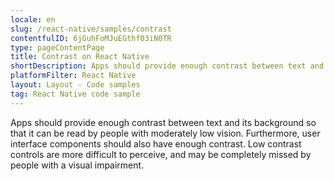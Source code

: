 ```yaml
---
locale: en
slug: /react-native/samples/contrast
contentfulID: 6jGuhFoMJuEGthf03iN0TR
type: pageContentPage
title: Contrast on React Native
shortDescription: Apps should provide enough contrast between text and its background so that it can be read by people with moderately low vision.
platformFilter: React Native
layout: Layout - Code samples
tag: React Native code sample
---
```


Apps should provide enough contrast between text and its background so that it can be read by people with moderately low vision. Furthermore, user interface components should also have enough contrast. Low contrast controls are more difficult to perceive, and may be completely missed by people with a visual impairment.

<CodeSample id="screen-contrast" locale="en" platform="react native"/>